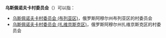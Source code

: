 '''乌斯佩诺夫卡村委员会'''（{{lang-ru|Успеновский сельсовет}}）可以指：
* [[乌斯佩诺夫卡村委员会_(布列亚区)|乌斯佩诺夫卡村委员会 (布列亚区)]]，俄罗斯阿穆尔州布列亚区的村委员会
* [[乌斯佩诺夫卡村委员会_(扎维京斯克区)|乌斯佩诺夫卡村委员会 (扎维京斯克区)]]，俄罗斯阿穆尔州扎维京斯克区的村委员会

{{disambig|cat=俄语译名消歧义}}